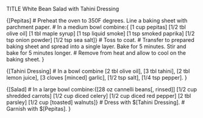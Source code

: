 TITLE White Bean Salad with Tahini Dressing

{[Pepitas]
# Preheat the oven to 350F degrees. Line a baking sheet with parchment paper.
#  In a medium bowl combine:{ [1 cup pepitas] [1/2 tbl olive oil] [1 tbl maple syrup] [1 tsp liquid smoke] [1 tsp smoked paprika] [1/2 tsp onion powder] [1/2 tsp sea salt]}
# Toss to coat.
# Transfer to prepared baking sheet and spread into a single layer. Bake for 5 minutes. Stir and bake for 5 minutes longer. 
# Remove from heat and allow to cool on the baking sheet.
}

{[Tahini Dressing]
# In a bowl combine [2 tbl olive oil], [3 tbl tahini], [2 tbl lemon juice], [3 cloves [minced] garlic], [1/2 tsp salt], [1/4 tsp pepper].
}

{[Salad]
# In a large bowl combine:{[28 oz cannelli beans[, rinsed]] [1/2 cup shredded carrots] [1/2 cup diced celery] [1/2 cup diced red pepper] [2 tbl parsley] [1/2 cup [toasted] walnuts]}
# Dress with $[Tahini Dressing].
# Garnish with $[Pepitas].
}
